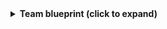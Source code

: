 <details>
  <summary><b>Team blueprint (click to expand)</b></summary>

```json showLineNumbers
{
  "identifier": "githubTeam",
  "title": "GitHub Team",
  "icon": "Github",
  "schema": {
    "properties": {
      "slug": {
        "title": "Slug",
        "type": "string"
      },
      "description": {
        "title": "Description",
        "type": "string"
      },
      "link": {
        "title": "Link",
        "icon": "Link",
        "type": "string",
        "format": "url"
      },
      "permission": {
        "title": "Permission",
        "type": "string"
      },
      "notification_setting": {
        "title": "Notification Setting",
        "type": "string"
      },
      "members": {
        "title": "Members",
        "type": "array"
      }
    },
    "required": []
  },
  "mirrorProperties": {},
  "calculationProperties": {},
  "aggregationProperties": {},
  "relations": {
    "team_member": {
      "title": "teamMember",
      "target": "githubTeamMember",
      "required": false,
      "many": true
    }
  }
}
```
</details>
